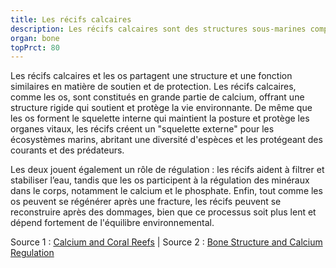 ---
title: Les récifs calcaires
description: Les récifs calcaires sont des structures sous-marines composées principalement de carbonate de calcium, formées par l'accumulation de squelettes de coraux et d'organismes marins. Ils fournissent un habitat essentiel à la biodiversité marine et protègent les côtes contre l'érosion.
organ: bone
topPrct: 80
---
Les récifs calcaires et les os partagent une structure et une fonction similaires en matière de soutien et de protection. Les récifs calcaires, comme les os, sont constitués en grande partie de calcium, offrant une structure rigide qui soutient et protège la vie environnante. De même que les os forment le squelette interne qui maintient la posture et protège les organes vitaux, les récifs créent un "squelette externe" pour les écosystèmes marins, abritant une diversité d'espèces et les protégeant des courants et des prédateurs.

Les deux jouent également un rôle de régulation : les récifs aident à filtrer et stabiliser l’eau, tandis que les os participent à la régulation des minéraux dans le corps, notamment le calcium et le phosphate. Enfin, tout comme les os peuvent se régénérer après une fracture, les récifs peuvent se reconstruire après des dommages, bien que ce processus soit plus lent et dépend fortement de l'équilibre environnemental.

Source 1 : [Calcium and Coral Reefs](https://oceanservice.noaa.gov) | Source 2 : [Bone Structure and Calcium Regulation](https://www.nih.gov)
